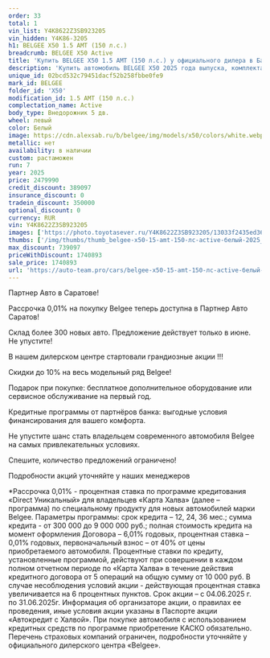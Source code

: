 ```yaml
---
order: 33
total: 1
vin_list: Y4K8622Z3SB923205
vin_hidden: Y4K86-3205
h1: BELGEE X50 1.5 AMT (150 л.с.)
breadcrumb: BELGEE X50 Active
title: 'Купить BELGEE X50 1.5 AMT (150 л.с.) у официального дилера в Балаково'
description: 'Купить автомобиль BELGEE X50 2025 года выпуска, комплектация Active, цвет - Белый, двигатель - 1.5 AMT (150 л.с.) у официального дилера в г. Балаково. Стоимость данного автомобиля BELGEE X50 – 1740893'
unique_id: 02bcd532c79451dacf52b258fbbe0fe9
mark_id: BELGEE
folder_id: 'X50'
modification_id: 1.5 AMT (150 л.с.)
complectation_name: Active
body_type: Внедорожник 5 дв.
wheel: левый
color: Белый
image: https://cdn.alexsab.ru/b/belgee/img/models/x50/colors/white.webp
metallic: нет
availability: в наличии
custom: растаможен
run: 7
year: 2025
price: 2479990
credit_discount: 389097
insurance_discount: 0
tradein_discount: 350000
optional_discount: 0
currency: RUR
vin: Y4K8622Z3SB923205
images: ['https://photo.toyotasever.ru/Y4K8622Z3SB923205/13033f2435ed3656f2be9cd3940584e9.jpg', 'https://photo.toyotasever.ru/Y4K8622Z3SB923205/be2cc89932b87b84f42cab862b727cc1.jpg', 'https://photo.toyotasever.ru/Y4K8622Z3SB923205/4ee17ca80e4562ecc6204e459edca1dc.jpg', 'https://photo.toyotasever.ru/Y4K8622Z3SB923205/5d65fbfc35f5f96253e64d924144bcd0.jpg', 'https://photo.toyotasever.ru/Y4K8622Z3SB923205/5d366be9dfbbfb5da02e92e06df3eaf8.jpg', 'https://photo.toyotasever.ru/Y4K8622Z3SB923205/5ea705fc8ecdb9381c1a26cc39023866.jpg', 'https://photo.toyotasever.ru/Y4K8622Z3SB923205/214e07be56d2b39698f31f830f7dacdb.jpg']
thumbs: ['/img/thumbs/thumb_belgee-x50-15-amt-150-лс-active-белый-2025_584e9_0.webp', '/img/thumbs/thumb_belgee-x50-15-amt-150-лс-active-белый-2025_27cc1_1.webp', '/img/thumbs/thumb_belgee-x50-15-amt-150-лс-active-белый-2025_ca1dc_2.webp', '/img/thumbs/thumb_belgee-x50-15-amt-150-лс-active-белый-2025_4bcd0_3.webp', '/img/thumbs/thumb_belgee-x50-15-amt-150-лс-active-белый-2025_3eaf8_4.webp']
max_discount: 739097
priceWithDiscount: 1740893
sale_price: 1740893
url: 'https://auto-team.pro/cars/belgee-x50-15-amt-150-лс-active-белый-2025/'
---
```

<p>
 Партнер Авто в Саратове!
</p>
<p>
</p>
<p>
 Рассрочка 0,01% на покупку Belgee теперь доступна в Партнер Авто Саратов!
</p>
<p>
 Склад более 300 новых авто. Предложение действует только в июне. He упустите!
</p>
<p>
</p>
<p>
 В нашем дилерском центре стартовали грандиозные акции !!!
</p>
<p>
</p>
<p>
 Скидки дo 10% нa весь модельный ряд Belgee!
</p>
<p>
 Подарок при покупке: бесплатное дополнительное оборудование или сервисное обслуживание на первый год.
</p>
<p>
 Кредитные программы от партнёров банка: выгодные условия финансирования для вашего комфорта.
</p>
<p>
</p>
<p>
 Не упустите шанс стать владельцем современного автомобиля Belgee на самых привлекательных условиях.
</p>
<p>
 Спешите, количество предложений ограничено!
</p>
<p>
</p>
<p>
 Подробности акций уточняйте у наших менеджеров
</p>
<p>
</p>
<p>
 *Рассрочка 0,01% - процентная ставка по программе кредитования «Dirесt Уникальный» для владельцев «Карта Халва» (далее – программа) по специальному продукту для новых автомобилей марки Belgee. Параметры программы: срок кредита – 12, 24, 36 мес.; сумма кредита - от 300 000 до 9 000 000 руб.; полная стоимость кредита на момент оформления Договора – 6,01% годовых, процентная ставка – 0,01% годовых, первоначальный взнос – от 40% от цены приобретаемого автомобиля. Процентные ставки по кредиту, установленные программой, действуют при совершении в каждом полном отчетном периоде по «Карта Халва» в течение действия кредитного договора от 5 операций на общую сумму от 10 000 руб. В случае несоблюдения условий акции - действующая процентная ставка увеличивается на 6 процентных пунктов. Срок акции – с 04.06.2025 г. по 31.06.2025г. Информация об организаторе акции, о правилах ее проведения, иные условия акции указаны в Паспорте акции «Автокредит с Халвой». При покупке автомобиля с использованием кредитных средств по программе приобретение КАСКО обязательно. Перечень страховых компаний ограничен, подробности уточняйте у официального дилерского центра «Belgee».
</p>
